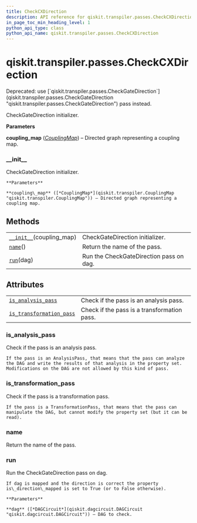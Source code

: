 ```yaml
---
title: CheckCXDirection
description: API reference for qiskit.transpiler.passes.CheckCXDirection
in_page_toc_min_heading_level: 1
python_api_type: class
python_api_name: qiskit.transpiler.passes.CheckCXDirection
---
```


<span id="qiskit-transpiler-passes-checkcxdirection" />

# qiskit.transpiler.passes.CheckCXDirection

<Class id="qiskit.transpiler.passes.CheckCXDirection" isDedicatedPage={true} github="https://github.com/qiskit/qiskit/tree/stable/0.18/qiskit/transpiler/passes/utils/check_cx_direction.py" signature="CheckCXDirection(*args, **kwargs)" modifiers="class">
  Deprecated: use [`qiskit.transpiler.passes.CheckGateDirection`](qiskit.transpiler.passes.CheckGateDirection "qiskit.transpiler.passes.CheckGateDirection") pass instead.

  CheckGateDirection initializer.

  **Parameters**

  **coupling\_map** ([*CouplingMap*](qiskit.transpiler.CouplingMap "qiskit.transpiler.CouplingMap")) – Directed graph representing a coupling map.

  ### \_\_init\_\_

  <Function id="qiskit.transpiler.passes.CheckCXDirection.__init__" signature="__init__(coupling_map)">
    CheckGateDirection initializer.

    **Parameters**

    **coupling\_map** ([*CouplingMap*](qiskit.transpiler.CouplingMap "qiskit.transpiler.CouplingMap")) – Directed graph representing a coupling map.
  </Function>

  ## Methods

  |                                                                                                                                       |                                         |
  | ------------------------------------------------------------------------------------------------------------------------------------- | --------------------------------------- |
  | [`__init__`](#qiskit.transpiler.passes.CheckCXDirection.__init__ "qiskit.transpiler.passes.CheckCXDirection.__init__")(coupling\_map) | CheckGateDirection initializer.         |
  | [`name`](#qiskit.transpiler.passes.CheckCXDirection.name "qiskit.transpiler.passes.CheckCXDirection.name")()                          | Return the name of the pass.            |
  | [`run`](#qiskit.transpiler.passes.CheckCXDirection.run "qiskit.transpiler.passes.CheckCXDirection.run")(dag)                          | Run the CheckGateDirection pass on dag. |

  ## Attributes

  |                                                                                                                                                                  |                                             |
  | ---------------------------------------------------------------------------------------------------------------------------------------------------------------- | ------------------------------------------- |
  | [`is_analysis_pass`](#qiskit.transpiler.passes.CheckCXDirection.is_analysis_pass "qiskit.transpiler.passes.CheckCXDirection.is_analysis_pass")                   | Check if the pass is an analysis pass.      |
  | [`is_transformation_pass`](#qiskit.transpiler.passes.CheckCXDirection.is_transformation_pass "qiskit.transpiler.passes.CheckCXDirection.is_transformation_pass") | Check if the pass is a transformation pass. |

  ### is\_analysis\_pass

  <Attribute id="qiskit.transpiler.passes.CheckCXDirection.is_analysis_pass">
    Check if the pass is an analysis pass.

    If the pass is an AnalysisPass, that means that the pass can analyze the DAG and write the results of that analysis in the property set. Modifications on the DAG are not allowed by this kind of pass.
  </Attribute>

  ### is\_transformation\_pass

  <Attribute id="qiskit.transpiler.passes.CheckCXDirection.is_transformation_pass">
    Check if the pass is a transformation pass.

    If the pass is a TransformationPass, that means that the pass can manipulate the DAG, but cannot modify the property set (but it can be read).
  </Attribute>

  ### name

  <Function id="qiskit.transpiler.passes.CheckCXDirection.name" signature="name()">
    Return the name of the pass.
  </Function>

  ### run

  <Function id="qiskit.transpiler.passes.CheckCXDirection.run" signature="run(dag)">
    Run the CheckGateDirection pass on dag.

    If dag is mapped and the direction is correct the property is\_direction\_mapped is set to True (or to False otherwise).

    **Parameters**

    **dag** ([*DAGCircuit*](qiskit.dagcircuit.DAGCircuit "qiskit.dagcircuit.DAGCircuit")) – DAG to check.
  </Function>
</Class>

